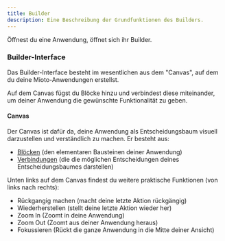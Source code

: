 ```yaml
---
title: Builder
description: Eine Beschreibung der Grundfunktionen des Builders.
---
```


Öffnest du eine Anwendung, öffnet sich ihr Builder.

### Builder-Interface

Das Builder-Interface besteht im wesentlichen aus dem "Canvas", auf dem du deine Mioto-Anwendungen erstellst.

Auf dem Canvas fügst du Blöcke hinzu und verbindest diese miteinander, um deiner Anwendung die gewünschte Funktionalität zu geben.

#### Canvas

Der Canvas ist dafür da, deine Anwendung als Entscheidungsbaum visuell darzustellen und verständlich zu machen. Er besteht aus:

* [Blöcken](https://miotodocs.netlify.app/docs/bloecke "Blöcke") (den elementaren Bausteinen deiner Anwendung)
* [Verbindungen](https://miotodocs.netlify.app/docs/verbindungen "Verbindungen") (die die möglichen Entscheidungen deines Entscheidungsbaumes darstellen)

Unten links auf dem Canvas findest du weitere praktische Funktionen (von links nach rechts):

* Rückgangig machen (macht deine letzte Aktion rückgängig)
* Wiederherstellen (stellt deine letzte Aktion wieder her)
* Zoom In (Zoomt in deine Anwendung)
* Zoom Out (Zoomt aus deiner Anwendung heraus)
* Fokussieren (Rückt die ganze Anwendung in die Mitte deiner Ansicht)
